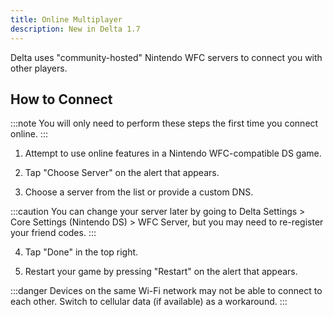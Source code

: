 ```yaml
---
title: Online Multiplayer
description: New in Delta 1.7
---
```



Delta uses "community-hosted" Nintendo WFC servers to connect you with other players.

## How to Connect

:::note
You will only need to perform these steps the first time you connect online.
:::

1. Attempt to use online features in a Nintendo WFC-compatible DS game.

2. Tap "Choose Server" on the alert that appears.

3. Choose a server from the list or provide a custom DNS.

:::caution
You can change your server later by going to Delta Settings > Core Settings (Nintendo DS) > WFC Server, but you may need to re-register your friend codes.
:::

4. Tap "Done" in the top right.

5. Restart your game by pressing "Restart" on the alert that appears.

:::danger
Devices on the same Wi-Fi network may not be able to connect to each other. Switch to cellular data (if available) as a workaround.
:::
